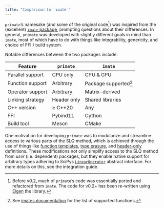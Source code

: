 ```yaml
---
title: "Comparison to `imate`"
---
```


`primate`'s namesake (and some of the original code[^1]) was inspired from the (excellent) [`imate` package](https://github.com/ameli/imate), prompting questions about their differences. In general, `primate` was developed with slightly different goals in mind than `imate`, most of which have to do with things like integrability, genericity, and choice of FFI / build system.

Notable differences between the two packages include:

| **Feature**      | `primate`             | `imate`                |
|------------------|-----------------------|------------------------|
| Parallel support | CPU only              | CPU & GPU              |
| Function support | Arbitrary             | Package supported[^2]  |
| Operator support | Arbitrary             | Matrix-derived         |
| Linking strategy | Header only           | Shared libraries       |
| C++ version      | $\geq$ C++20          | Any                    |
| FFI              | Pybind11              | Cython                 |
| Build tool       | Meson                 | CMake                  |


One motivation for developing `primate` was to modularize and streamline access to various parts of the SLQ method, which is achieved through the use of things like [function templates](https://en.cppreference.com/w/cpp/language/function_template), [type erasure](https://en.wikipedia.org/wiki/Type_erasure), and [header-only](https://en.wikipedia.org/wiki/Header-only) definitions. 
These modifications not only simplify access to the SLQ method from *user* (i.e. dependent) packages, but they enable native support for arbitrary types adhering to SciPys [`LinearOperator`](https://docs.scipy.org/doc/scipy/reference/generated/scipy.sparse.linalg.LinearOperator.html) abstract interface. For more details on this, see the integration guide. 

[^1]: Before v0.2, much of `primate`'s code was essentially ported and refactored from `imate`. The code for v0.2+ has been re-written using [Eigen](https://eigen.tuxfamily.org/index.php?title=Main_Page) the library.
[^2]: See [imates documentation](https://ameli.github.io/imate/api.html#functions) for the list of supported functions.


<!-- - `imate` might be convenient for Python users that use Cython, whereas `primate` is convenient for C++ users that use pybind11 -->

```{=html}
<!-- - `imate` supports multiple trace estimation approaches, e.g. decompositional methods. `primate` only supports the SLQ method.  
- `imate` supports both CPU parallelism and GPU parallelism. `primate` only supports CPU parallelism.
- `imate` builds [Cython](https://cython.org/) bindings (w/ [setuptools](https://setuptools.pypa.io/en/latest/index.html)); `primate` builds [pybind11](https://pybind11.readthedocs.io/en/stable/index.html) bindings (w/ [meson](https://meson-python.readthedocs.io/en/latest/#))
- `imate`'s uses traditional runtime-linking shared libraries, wheres `primate`'s external API is header-only ([comparison](https://stackoverflow.com/questions/12671383/benefits-of-header-only-libraries))
- `imate` works with any standard C++ compiler, whereas `primate` requires (some) compiler support for C++20.
- `imate` is optimized for a fixed set of matrix functions, whereas `primate` allows for arbitrary / user-supplied functions
- `imate` requires matrices as input, whereas `primate` allows arbitrary / user-supplied `LinearOperator`'s   
- `imate` works with any standard C++ compiler, whereas `primate` requires C++20 support. -->
```